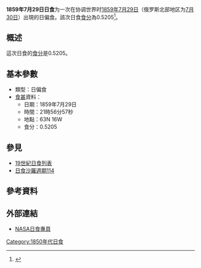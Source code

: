 {{Infobox Solar eclipse
| Year        = 1859
| Month       = 7
| Day         = 29
| Type        = 日偏食
| Image       = SE1859Jul29P.gif
| Image size  = 200px
| Image intro = 1859年7月29日日偏食路徑圖
  <!--   日食資料   -->
| Gamma       = 1.2598
| Mag         = 0.5205
| Saros       = [[日食沙羅週期114|114]]
| Saros total = 
| Saros seq   = 
  <!--     食甚     -->
| Duration    = 
| Location    = 
| Coords      = 
| Width       = 
  <!--   開始時間   -->
| Partial     = 
| Start type  = 
| Centre      = 
| Greatest    = 21:56:57
  <!--     倒數     -->
| hour        = 21
| minute      = 56
| second      = 57
| Duration_s  = 
}}
'''1859年7月29日日食'''为一次在协调世界时[[1859年|1859年]][[7月29日|7月29日]]（俄罗斯北部地区为[[7月30日|7月30日]]）出現的日偏食。該次日食[[食分|食分]]為0.5205<ref name="nasa_catalog_list">{{cite web |url=http://eclipse.gsfc.nasa.gov/SEcat5/SE1801-1900.html |title=Catalog of Solar Eclipses: 1801 to 1900 |language=en |publisher=[[NASA|NASA]] |accessdate=2009-07-26 |archiveurl=https://web.archive.org/web/20150112204733/http://eclipse.gsfc.nasa.gov/SEcat5/SE1801-1900.html |archivedate=2015-01-12 |deadurl=no }}</ref>。

== 概述 ==
這次日食的[[食分|食分]]是0.5205。

== 基本參數 ==
{{NoteUTC}}
* 類型：日偏食
*[[食甚|食甚]]資料：
** 日期：1859年7月29日
** 時間：21時56分57秒 
** 地點：63N 16W
** 食分：0.5205

== 參見 ==
{{日食主題}}
* [[19世紀日食列表|19世紀日食列表]]
* [[日食沙羅週期114|日食沙羅週期114]]

== 參考資料 ==
{{reflist}}

== 外部連結 ==
* [http://eclipse.gsfc.nasa.gov/solar.html NASA日食專頁]{{Wayback|url=http://eclipse.gsfc.nasa.gov/solar.html |date=20190108200537 }}{{en icon}}

{{日食}}

[[Category:1850年代日食|Category:1850年代日食]]


{{Eclipse-stub}}